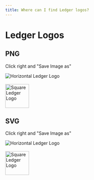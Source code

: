 ```yaml
---
title: Where can I find Ledger logos?
---
```


# Ledger Logos

## PNG

Click right and "Save Image as"

<div className="center" style={{backgroundColor: "#525252", padding: "5px"}}>
	<img src="/device-interaction/ledger-horizontal.png" className="align-center" alt="Horizontal Ledger Logo"/> 
</div>
<br/>
<div className="center" style={{backgroundColor: "#525252", padding: "5px"}}>
	<img src="/device-interaction/ledger-square.png" className="center" alt="Square Ledger Logo" width="75px" />
</div>

## SVG

Click right and "Save Image as"

<div className="center" style={{backgroundColor: "#525252", padding: "5px"}}>
	<img src="/device-interaction/ledger-horizontal.svg" alt="Horizontal Ledger Logo"/>
</div>
<br/>
<div className="center" style={{backgroundColor: "#525252", padding: "5px"}}>
	<img src="/device-interaction/ledger-square.svg" className="align-center center" alt="Square Ledger Logo" width="75px"/>
</div>